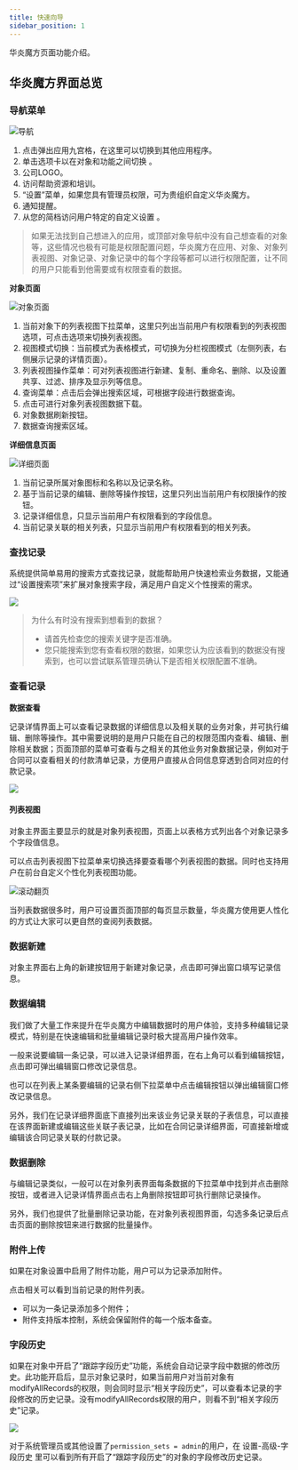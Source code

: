 ```yaml
---
title: 快速向导
sidebar_position: 1
---
```


华炎魔方页面功能介绍。

## 华炎魔方界面总览

### 导航菜单

![导航](/../static/img/zh-CN/navigate.png)

1. 点击弹出应用九宫格，在这里可以切换到其他应用程序。
2. 单击选项卡以在对象和功能之间切换 。
3. 公司LOGO。
4. 访问帮助资源和培训。
5. “设置”菜单，如果您具有管理员权限，可为贵组织自定义华炎魔方。
6. 通知提醒。
7. 从您的简档访问用户特定的自定义设置 。

> 如果无法找到自己想进入的应用，或顶部对象导航中没有自己想查看的对象等，这些情况也极有可能是权限配置问题，华炎魔方在应用、对象、对象列表视图、对象记录、对象记录中的每个字段等都可以进行权限配置，让不同的用户只能看到他需要或有权限查看的数据。


**对象页面**

 ![对象页面](/../static/img/zh-CN/listviews.png)

1. 当前对象下的列表视图下拉菜单，这里只列出当前用户有权限看到的列表视图选项，可点击选项来切换列表视图。
2. 视图模式切换：当前模式为表格模式，可切换为分栏视图模式（左侧列表，右侧展示记录的详情页面）。
3. 列表视图操作菜单：可对列表视图进行新建、复制、重命名、删除、以及设置共享、过滤、排序及显示列等信息。
4. 查询菜单：点击后会弹出搜索区域，可根据字段进行数据查询。
5. 点击可进行对象列表视图数据下载。
6. 对象数据刷新按钮。
7. 数据查询搜索区域。


**详细信息页面**

 ![详细页面](/../static/img/zh-CN/record_detail.png)

1. 当前记录所属对象图标和名称以及记录名称。
2. 基于当前记录的编辑、删除等操作按钮，这里只列出当前用户有权限操作的按钮。
3. 记录详细信息，只显示当前用户有权限看到的字段信息。
4. 当前记录关联的相关列表，只显示当前用户有权限看到的相关列表。

### 查找记录

系统提供简单易用的搜索方式查找记录，就能帮助用户快速检索业务数据，又能通过“设置搜索项”来扩展对象搜索字段，满足用户自定义个性搜索的需求。

 ![](/../static/img/zh-CN/search_records.gif)



> 为什么有时没有搜索到想看到的数据？
>
> * 请首先检查您的搜索关键字是否准确。
> * 您只能搜索到您有查看权限的数据，如果您认为应该看到的数据没有搜索到，也可以尝试联系管理员确认下是否相关权限配置不准确。

### 查看记录

**数据查看**

记录详情界面上可以查看记录数据的详细信息以及相关联的业务对象，并可执行编辑、删除等操作。其中需要说明的是用户只能在自己的权限范围内查看、编辑、删除相关数据；页面顶部的菜单可查看与之相关的其他业务对象数据记录，例如对于合同可以查看相关的付款清单记录，方便用户直接从合同信息穿透到合同对应的付款记录。

 ![](/../static/img/zh-CN/record_related.png)

#### 列表视图

对象主界面主要显示的就是对象列表视图，页面上以表格方式列出各个对象记录多个字段值信息。

可以点击列表视图下拉菜单来切换选择要查看哪个列表视图的数据。同时也支持用户在前台自定义个性化列表视图功能。

 ![滚动翻页](/../static/img/zh-CN/create_listviews.gif)

当列表数据很多时，用户可设置页面顶部的每页显示数量，华炎魔方使用更人性化的方式让大家可以更自然的查阅列表数据。


### 数据新建

对象主界面右上角的新建按钮用于新建对象记录，点击即可弹出窗口填写记录信息。

<!--华炎魔方提供了复制新建功能，只要先在列表上勾选需要复制的记录然后再点击右上角的新建按钮即可，借助该功能大家可以很方便的快速创建出有大量相同或类似数据的记录。-->


### 数据编辑

我们做了大量工作来提升在华炎魔方中编辑数据时的用户体验，支持多种编辑记录模式，特别是在快速编辑和批量编辑记录时极大提高用户操作效率。

一般来说要编辑一条记录，可以进入记录详细界面，在右上角可以看到编辑按钮，点击即可弹出编辑窗口修改记录信息。

也可以在列表上某条要编辑的记录右侧下拉菜单中点击编辑按钮以弹出编辑窗口修改记录信息。


另外，我们在记录详细界面底下直接列出来该业务记录关联的子表信息，可以直接在该界面新建或编辑这些关联子表记录，比如在合同记录详细界面，可直接新增或编辑该合同记录关联的付款记录。

<!--华炎魔方在传统编辑功能基础上增加了一些快速和批量编辑记录的方式来提高编辑效率，下面让我们来了解这些特色功能。-->

### 数据删除

与编辑记录类似，一般可以在对象列表界面每条数据的下拉菜单中找到并点击删除按钮，或者进入记录详情界面点击右上角删除按钮即可执行删除记录操作。

另外，我们也提供了批量删除记录功能，在对象列表视图界面，勾选多条记录后点击页面的删除按钮来进行数据的批量操作。


### 附件上传

如果在对象设置中启用了附件功能，用户可以为记录添加附件。

点击相关可以看到当前记录的附件列表。

* 可以为一条记录添加多个附件；
* 附件支持版本控制，系统会保留附件的每一个版本备查。

### 字段历史

如果在对象中开启了“跟踪字段历史”功能，系统会自动记录字段中数据的修改历史。此功能开启后，显示对象记录时，如果当前用户对当前对象有modifyAllRecords的权限，则会同时显示“相关字段历史”，可以查看本记录的字段修改的历史记录。没有modifyAllRecords权限的用户，则看不到“相关字段历史”记录。


 ![](/../static/img/zh-CN/audit_records.png)

对于系统管理员或其他设置了`permission_sets = admin`的用户，在 设置-高级-字段历史 里可以看到所有开启了“跟踪字段历史”的对象的字段修改历史记录。

